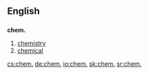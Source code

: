 ==English==
==={{abbreviation}}===
'''chem.'''

#[[chemistry]]
#[[chemical]]

[[cs:chem.]]
[[de:chem.]]
[[io:chem.]]
[[sk:chem.]]
[[sr:chem.]]